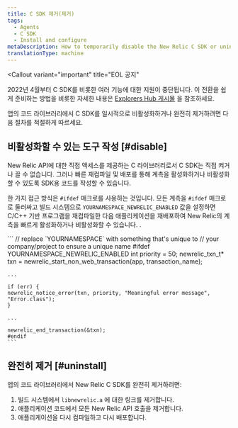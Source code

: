 ```yaml
---
title: C SDK 제거(제거)
tags:
  - Agents
  - C SDK
  - Install and configure
metaDescription: How to temporarily disable the New Relic C SDK or uninstall and remove it completely from your application's code library.
translationType: machine
---
```


<Callout
  variant="important"
  title="EOL 공지"
>
  2022년 4월부터 C SDK를 비롯한 여러 기능에 대한 지원이 중단됩니다. 이 전환을 쉽게 준비하는 방법을 비롯한 자세한 내용은 [Explorers Hub 게시물](https://discuss.newrelic.com/t/q1-bulk-eol-announcement-fy23/181744) 을 참조하세요.
</Callout>

앱의 코드 라이브러리에서 C SDK를 일시적으로 비활성화하거나 완전히 제거하려면 다음 절차를 적절하게 따르세요.

## 비활성화할 수 있는 도구 작성 [#disable]

New Relic API에 대한 직접 액세스를 제공하는 C 라이브러리로서 C SDK는 직접 켜거나 끌 수 없습니다. 그러나 빠른 재컴파일 및 배포를 통해 계측을 활성화하거나 비활성화할 수 있도록 SDK용 코드를 작성할 수 있습니다.

한 가지 접근 방식은 `#ifdef` 매크로를 사용하는 것입니다. 모든 계측을 `#ifdef` 매크로로 둘러싸고 빌드 시스템으로 `YOURNAMESPACE_NEWRELIC_ENABLED` 값을 설정하면 C/C++ 기반 프로그램을 재컴파일한 다음 애플리케이션을 재배포하여 New Relic의 계측을 빠르게 활성화하거나 비활성화할 수 있습니다. .

<CollapserGroup>
  <Collapser
    id="ifdef"
    title="#ifdef 매크로를 사용하여 C SDK 계측 비활성화"
  >
    ```
    // replace `YOURNAMESPACE` with something that's unique to
    // your company/project to ensure a unique name
    #ifdef YOURNAMESPACE_NEWRELIC_ENABLED
    int priority = 50;
    newrelic_txn_t* txn = newrelic_start_non_web_transaction(app, transaction_name);

    ...

    if (err) {
    newrelic_notice_error(txn, priority, "Meaningful error message", "Error.class");
    }

    ...

    newrelic_end_transaction(&txn);
    #endif
    ```
  </Collapser>
</CollapserGroup>

## 완전히 제거 [#uninstall]

앱의 코드 라이브러리에서 New Relic C SDK를 완전히 제거하려면:

1. 빌드 시스템에서 `libnewrelic.a` 에 대한 링크를 제거합니다.
2. 애플리케이션 코드에서 모든 New Relic API 호출을 제거합니다.
3. 애플리케이션을 다시 컴파일하고 다시 배포합니다.